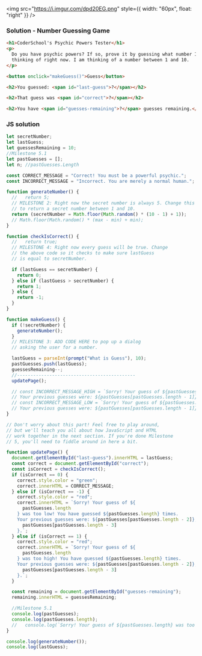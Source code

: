 <img
  src="https://i.imgur.com/dpd20EG.png"
  style={{ width: "60px", float: "right" }}
/>
### Solution - Number Guessing Game

```html
<h1>CoderSchool's Psychic Powers Tester</h1>
<p>
  Do you have psychic powers? If so, prove it by guessing what number I am
  thinking of right now. I am thinking of a number between 1 and 10.
</p>

<button onclick="makeGuess()">Guess</button>

<h2>You guessed: <span id="last-guess">?</span></h2>

<h2>That guess was <span id="correct">?</span></h2>

<h2>You have <span id="guesses-remaining">?</span> guesses remaining.</h2>
```

### JS solution

```js
let secretNumber;
let lastGuess;
let guessesRemaining = 10;
//Milestone 5.1
let pastGuesses = [];
let n; //pastGuesses.Length

const CORRECT_MESSAGE = "Correct! You must be a powerful psychic.";
const INCORRECT_MESSAGE = "Incorrect. You are merely a normal human.";

function generateNumber() {
  //   return 5;
  // MILESTONE 2: Right now the secret number is always 5. Change this
  // to return a secret number between 1 and 10.
  return (secretNumber = Math.floor(Math.random() * (10 - 1) + 1));
  // Math.floor(Math.random() * (max - min) + min);
}

function checkIsCorrect() {
  //   return true;
  // MILESTONE 4: Right now every guess will be true. Change
  // the above code so it checks to make sure lastGuess
  // is equal to secretNumber.

  if (lastGuess == secretNumber) {
    return 0;
  } else if (lastGuess > secretNumber) {
    return 1;
  } else {
    return -1;
  }
}

function makeGuess() {
  if (!secretNumber) {
    generateNumber();
  }
  // MILESTONE 3: ADD CODE HERE to pop up a dialog
  // asking the user for a number.

  lastGuess = parseInt(prompt("What is Guess"), 10);
  pastGuesses.push(lastGuess);
  guessesRemaining--;
  //--------------------------------------------
  updatePage();

  // const INCORRECT_MESSAGE_HIGH = `Sorry! Your guess of ${pastGuesses.length} was too high! You have guessed ${guessesRemaining} times.
  // Your previous guesses were: ${pastGuesses[pastGuesses.length - 1]}.`;
  // const INCORRECT_MESSAGE_LOW = `Sorry! Your guess of ${pastGuesses.length} was too low! You have guessed ${guessesRemaining} times.
  // Your previous guesses were: ${pastGuesses[pastGuesses.length - 1]}.`;
}

// Don't worry about this part! Feel free to play around,
// but we'll teach you all about how JavaScript and HTML
// work together in the next section. If you're done Milestone
// 5, you'll need to fiddle around in here a bit.

function updatePage() {
  document.getElementById("last-guess").innerHTML = lastGuess;
  const correct = document.getElementById("correct");
  const isCorrect = checkIsCorrect();
  if (isCorrect == 0) {
    correct.style.color = "green";
    correct.innerHTML = CORRECT_MESSAGE;
  } else if (isCorrect == -1) {
    correct.style.color = "red";
    correct.innerHTML = `Sorry! Your guess of ${
      pastGuesses.length
    } was too low! You have guessed ${pastGuesses.length} times.
    Your previous guesses were: ${pastGuesses[pastGuesses.length - 2]}, ${
      pastGuesses[pastGuesses.length - 3]
    }.`;
  } else if (isCorrect == 1) {
    correct.style.color = "red";
    correct.innerHTML = `Sorry! Your guess of ${
      pastGuesses.length
    } was too high! You have guessed ${pastGuesses.length} times.
    Your previous guesses were: ${pastGuesses[pastGuesses.length - 2]}, ${
      pastGuesses[pastGuesses.length - 3]
    }.`;
  }

  const remaining = document.getElementById("guesses-remaining");
  remaining.innerHTML = guessesRemaining;

  //Milestone 5.1
  console.log(pastGuesses);
  console.log(pastGuesses.length);
  //   console.log(`Sorry! Your guess of ${pastGuesses.length} was too high! You have guessed ${guessesRemaining} times. Your previous guesses were: ${pastGuesses[pastGuesses.length - 1]}.`)
}

console.log(generateNumber());
console.log(lastGuess);
```

<br />
<br />
<br />
